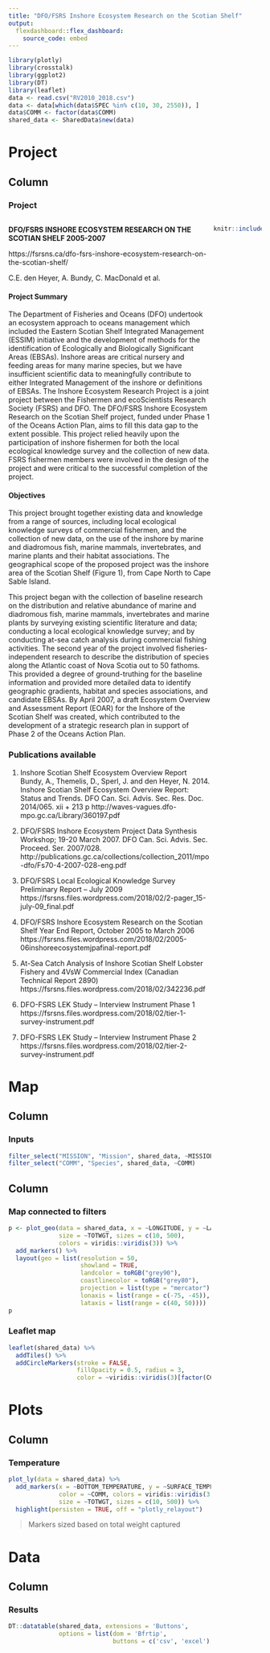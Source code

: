 ```yaml
---
title: "DFO/FSRS Inshore Ecosystem Research on the Scotian Shelf"
output: 
  flexdashboard::flex_dashboard:
    source_code: embed
---
```


```r
library(plotly)
library(crosstalk)
library(ggplot2)
library(DT)
library(leaflet)
data <- read.csv("RV2010_2018.csv")
data <- data[which(data$SPEC %in% c(10, 30, 2550)), ]
data$COMM <- factor(data$COMM)
shared_data <- SharedData$new(data)
```

Project {data-icon="fa-laptop"}
=======================================

Column {.tabset}
---------------------------------------

### Project 

<div style="float: right; width: 19%; padding-left: 1%;">


```r
knitr::include_graphics("map.png")
```

</div>  
    
<div style="float: right; width: 80%;">

**DFO/FSRS INSHORE ECOSYSTEM RESEARCH ON THE SCOTIAN SHELF 2005-2007**  

https://fsrsns.ca/dfo-fsrs-inshore-ecosystem-research-on-the-scotian-shelf/

C.E. den Heyer, A. Bundy, C. MacDonald et al.

#### Project Summary

The Department of Fisheries and Oceans (DFO) undertook an ecosystem approach to oceans management which included the Eastern Scotian Shelf Integrated Management (ESSIM) initiative and the development of methods for the identification of Ecologically and Biologically Significant Areas (EBSAs). Inshore areas are critical nursery and feeding areas for many marine species, but we have insufficient scientific data to meaningfully contribute to either Integrated Management of the inshore or definitions of EBSAs. The Inshore Ecosystem Research Project is a joint project between the Fishermen and ecoScientists Research Society (FSRS) and DFO. The DFO/FSRS Inshore Ecosystem Research on the Scotian Shelf project, funded under Phase 1 of the Oceans Action Plan, aims to fill this data gap to the extent possible. This project relied heavily upon the participation of inshore fishermen for both the local ecological knowledge survey and the collection of new data. FSRS fishermen members were involved in the design of the project and were critical to the successful completion of the project.

#### Objectives

This project brought together existing data and knowledge from a range of sources, including local ecological knowledge surveys of commercial fishermen, and the collection of new data, on the use of the inshore by marine and diadromous fish, marine mammals, invertebrates, and marine plants and their habitat associations. The geographical scope of the proposed project was the inshore area of the Scotian Shelf (Figure 1), from Cape North to Cape Sable Island.

This project began with the collection of baseline research on the distribution and relative abundance of marine and diadromous fish, marine mammals, invertebrates and marine plants by surveying existing scientific literature and data; conducting a local ecological knowledge survey; and by conducting at-sea catch analysis during commercial fishing activities. The second year of the project involved fisheries-independent research to describe the distribution of species along the Atlantic coast of Nova Scotia out to 50 fathoms. This provided a degree of ground-truthing for the baseline information and provided more detailed data to identify geographic gradients, habitat and species associations, and candidate EBSAs. By April 2007, a draft Ecosystem Overview and Assessment Report (EOAR) for the Inshore of the Scotian Shelf was created, which contributed to the development of a strategic research plan in support of Phase 2 of the Oceans Action Plan.

### Publications available 


1. Inshore Scotian Shelf Ecosystem Overview Report
Bundy, A., Themelis, D., Sperl, J. and den Heyer, N. 2014. Inshore Scotian Shelf Ecosystem Overview Report: Status and Trends. DFO Can. Sci. Advis. Sec. Res. Doc. 2014/065. xii + 213 p
http://waves-vagues.dfo-mpo.gc.ca/Library/360197.pdf


2. DFO/FSRS Inshore Ecosystem Project Data Synthesis Workshop; 19-20 March 2007. DFO Can. Sci.
Advis. Sec. Proceed. Ser. 2007/028.
http://publications.gc.ca/collections/collection_2011/mpo-dfo/Fs70-4-2007-028-eng.pdf


3. DFO/FSRS Local Ecological Knowledge Survey Preliminary Report – July 2009
https://fsrsns.files.wordpress.com/2018/02/2-pager_15-july-09_final.pdf


4. DFO/FSRS Inshore Ecosystem Research on the Scotian Shelf Year End Report, October 2005 to March 2006
https://fsrsns.files.wordpress.com/2018/02/2005-06inshoreecosystemjpafinal-report.pdf


5. At-Sea Catch Analysis of Inshore Scotian Shelf Lobster Fishery and 4VsW Commercial Index (Canadian Technical Report 2890)
https://fsrsns.files.wordpress.com/2018/02/342236.pdf


6. DFO-FSRS LEK Study – Interview Instrument Phase 1
https://fsrsns.files.wordpress.com/2018/02/tier-1-survey-instrument.pdf


7. DFO-FSRS LEK Study – Interview Instrument Phase 2
https://fsrsns.files.wordpress.com/2018/02/tier-2-survey-instrument.pdf




Map {data-icon="fa-map"}
=======================================

Column {.sidebar}
-------------------------------------

### Inputs

```r

filter_select("MISSION", "Mission", shared_data, ~MISSION)
filter_select("COMM", "Species", shared_data, ~COMM)

```


Column {.tabset}
-------------------------------------

### Map connected to filters

```r

p <- plot_geo(data = shared_data, x = ~LONGITUDE, y = ~LATITUDE, color = ~COMM,
              size = ~TOTWGT, sizes = c(10, 500),
              colors = viridis::viridis(3)) %>%  
  add_markers() %>%                                       
  layout(geo = list(resolution = 50,                      
                    showland = TRUE,                      
                    landcolor = toRGB("grey90"),          
                    coastlinecolor = toRGB("grey80"),
                    projection = list(type = "mercator"),    
                    lonaxis = list(range = c(-75, -45)),    
                    lataxis = list(range = c(40, 50))))
p
```

### Leaflet map

```r

leaflet(shared_data) %>%
  addTiles() %>%
  addCircleMarkers(stroke = FALSE,
                   fillOpacity = 0.5, radius = 3,
                   color = ~viridis::viridis(3)[factor(COMM)])

```


Plots {data-icon="fa-signal"}
=======================================

Column
-------------------------------------

### Temperature

```r
plot_ly(data = shared_data) %>% 
  add_markers(x = ~BOTTOM_TEMPERATURE, y = ~SURFACE_TEMPERATURE,
              color = ~COMM, colors = viridis::viridis(3),
              size = ~TOTWGT, sizes = c(10, 500)) %>% 
  highlight(persisten = TRUE, off = "plotly_relayout")

```

> Markers sized based on total weight captured


Data {data-icon="fa-database"}
=======================================

Column
-------------------------------------

### Results

```r
DT::datatable(shared_data, extensions = 'Buttons', 
              options = list(dom = 'Bfrtip',
                             buttons = c('csv', 'excel'))) 
```

